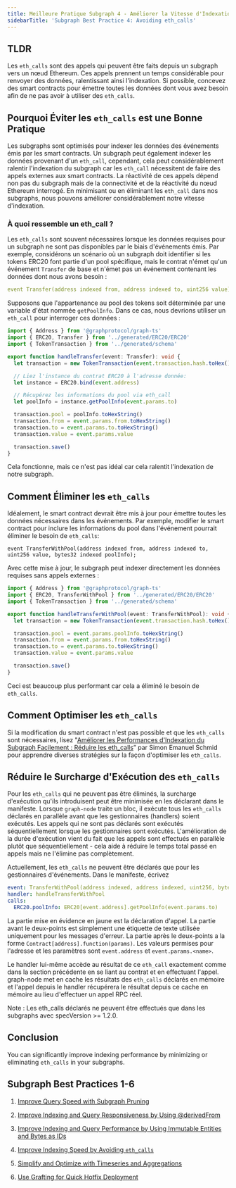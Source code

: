 ```yaml
---
title: Meilleure Pratique Subgraph 4 - Améliorer la Vitesse d'Indexation en Évitant les eth_calls
sidebarTitle: 'Subgraph Best Practice 4: Avoiding eth_calls'
---
```


## TLDR

Les `eth_calls` sont des appels qui peuvent être faits depuis un subgraph vers un nœud Ethereum. Ces appels prennent un temps considérable pour renvoyer des données, ralentissant ainsi l'indexation. Si possible, concevez des smart contracts pour émettre toutes les données dont vous avez besoin afin de ne pas avoir à utiliser des `eth_calls`.

## Pourquoi Éviter les `eth_calls` est une Bonne Pratique

Les subgraphs sont optimisés pour indexer les données des événements émis par les smart contracts. Un subgraph peut également indexer les données provenant d'un `eth_call`, cependant, cela peut considérablement ralentir l'indexation du subgraph car les `eth_call` nécessitent de faire des appels externes aux smart contracts. La réactivité de ces appels dépend non pas du subgraph mais de la connectivité et de la réactivité du nœud Ethereum interrogé. En minimisant ou en éliminant les `eth_call` dans nos subgraphs, nous pouvons améliorer considérablement notre vitesse d'indexation.

### À quoi ressemble un eth_call ?

Les `eth_calls` sont souvent nécessaires lorsque les données requises pour un subgraph ne sont pas disponibles par le biais d'événements émis. Par exemple, considérons un scénario où un subgraph doit identifier si les tokens ERC20 font partie d'un pool spécifique, mais le contrat n'émet qu'un événement `Transfer` de base et n'émet pas un événement contenant les données dont nous avons besoin :

```yaml
event Transfer(address indexed from, address indexed to, uint256 value);
```

Supposons que l'appartenance au pool des tokens soit déterminée par une variable d'état nommée `getPoolInfo`. Dans ce cas, nous devrions utiliser un `eth_call` pour interroger ces données :

```typescript
import { Address } from '@graphprotocol/graph-ts'
import { ERC20, Transfer } from '../generated/ERC20/ERC20'
import { TokenTransaction } from '../generated/schema'

export function handleTransfer(event: Transfer): void {
  let transaction = new TokenTransaction(event.transaction.hash.toHex())

  // Liez l'instance du contrat ERC20 à l'adresse donnée:
  let instance = ERC20.bind(event.address)

  // Récupérez les informations du pool via eth_call
  let poolInfo = instance.getPoolInfo(event.params.to)

  transaction.pool = poolInfo.toHexString()
  transaction.from = event.params.from.toHexString()
  transaction.to = event.params.to.toHexString()
  transaction.value = event.params.value

  transaction.save()
}
```

Cela fonctionne, mais ce n'est pas idéal car cela ralentit l'indexation de notre subgraph.

## Comment Éliminer les `eth_calls`

Idéalement, le smart contract devrait être mis à jour pour émettre toutes les données nécessaires dans les événements. Par exemple, modifier le smart contract pour inclure les informations du pool dans l'événement pourrait éliminer le besoin de `eth_calls`:

```
event TransferWithPool(address indexed from, address indexed to, uint256 value, bytes32 indexed poolInfo);
```

Avec cette mise à jour, le subgraph peut indexer directement les données requises sans appels externes :

```typescript
import { Address } from '@graphprotocol/graph-ts'
import { ERC20, TransferWithPool } from '../generated/ERC20/ERC20'
import { TokenTransaction } from '../generated/schema'

export function handleTransferWithPool(event: TransferWithPool): void {
  let transaction = new TokenTransaction(event.transaction.hash.toHex())

  transaction.pool = event.params.poolInfo.toHexString()
  transaction.from = event.params.from.toHexString()
  transaction.to = event.params.to.toHexString()
  transaction.value = event.params.value

  transaction.save()
}
```

Ceci est beaucoup plus performant car cela a éliminé le besoin de `eth_calls`.

## Comment Optimiser les `eth_calls`

Si la modification du smart contract n'est pas possible et que les `eth_calls` sont nécessaires, lisez "[Améliorer les Performances d'Indexation du Subgraph Facilement : Réduire les eth_calls](https://thegraph.com/blog/improve-subgraph-performance-reduce-eth-calls/)” par Simon Emanuel Schmid pour apprendre diverses stratégies sur la façon d'optimiser les `eth_calls`.

## Réduire le Surcharge d'Exécution des `eth_calls`

Pour les `eth_calls` qui ne peuvent pas être éliminés, la surcharge d'exécution qu'ils introduisent peut être minimisée en les déclarant dans le manifeste. Lorsque `graph-node` traite un bloc, il exécute tous les `eth_calls` déclarés en parallèle avant que les gestionnaires (handlers) soient exécutés. Les appels qui ne sont pas déclarés sont exécutés séquentiellement lorsque les gestionnaires sont exécutés. L'amélioration de la durée d'exécution vient du fait que les appels sont effectués en parallèle plutôt que séquentiellement - cela aide à réduire le temps total passé en appels mais ne l'élimine pas complètement.

Actuellement, les `eth_calls` ne peuvent être déclarés que pour les gestionnaires d'événements. Dans le manifeste, écrivez

```yaml
event: TransferWithPool(address indexed, address indexed, uint256, bytes32 indexed)
handler: handleTransferWithPool
calls:
  ERC20.poolInfo: ERC20[event.address].getPoolInfo(event.params.to)
```

La partie mise en évidence en jaune est la déclaration d'appel. La partie avant le deux-points est simplement une étiquette de texte utilisée uniquement pour les messages d'erreur. La partie après le deux-points a la forme `Contract[address].function(params)`. Les valeurs permises pour l'adresse et les paramètres sont `event.address` et `event.params.<name>`.

Le handler lui-même accède au résultat de ce `eth_call` exactement comme dans la section précédente en se liant au contrat et en effectuant l'appel. graph-node met en cache les résultats des `eth_calls` déclarés en mémoire et l'appel depuis le handler récupérera le résultat depuis ce cache en mémoire au lieu d'effectuer un appel RPC réel.

Note : Les eth_calls déclarés ne peuvent être effectués que dans les subgraphs avec specVersion >= 1.2.0.

## Conclusion

You can significantly improve indexing performance by minimizing or eliminating `eth_calls` in your subgraphs.

## Subgraph Best Practices 1-6

1. [Improve Query Speed with Subgraph Pruning](/subgraphs/best-practices/pruning/)

2. [Improve Indexing and Query Responsiveness by Using @derivedFrom](/subgraphs/best-practices/derivedfrom/)

3. [Improve Indexing and Query Performance by Using Immutable Entities and Bytes as IDs](/subgraphs/best-practices/immutable-entities-bytes-as-ids/)

4. [Improve Indexing Speed by Avoiding `eth_calls`](/subgraphs/best-practices/avoid-eth-calls/)

5. [Simplify and Optimize with Timeseries and Aggregations](/subgraphs/best-practices/timeseries/)

6. [Use Grafting for Quick Hotfix Deployment](/subgraphs/best-practices/grafting-hotfix/)
